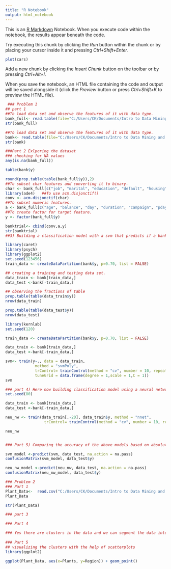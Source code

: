 ---
title: "R Notebook"
output: html_notebook
---

This is an [R Markdown](http://rmarkdown.rstudio.com) Notebook. When you execute code within the notebook, the results appear beneath the code. 

Try executing this chunk by clicking the *Run* button within the chunk or by placing your cursor inside it and pressing *Ctrl+Shift+Enter*. 

```{r}
plot(cars)
```

Add a new chunk by clicking the *Insert Chunk* button on the toolbar or by pressing *Ctrl+Alt+I*.

When you save the notebook, an HTML file containing the code and output will be saved alongside it (click the *Preview* button or press *Ctrl+Shift+K* to preview the HTML file).
```{r}

 ### Problem 1 
## part 1
##To load data set and observe the features of it with data type.
bank_full<- read.table(file="C:/Users/CK/Documents/Intro to Data Mining and Machine Learning/Practicum 3/bank-full.csv", sep=";", header = TRUE)
str(bank_full)

##To load data set and observe the features of it with data type.
bank<- read.table(file="C:/Users/CK/Documents/Intro to Data Mining and Machine Learning/Practicum 3/bank.csv", sep=";", header = TRUE)
str(bank)

###Part 2 Exlporing the dataset
### checking for NA values
any(is.na(bank_full))

table(bank$y)

round(prop.table(table(bank_full$y)),2)
##To subset char features and converting it to binary.
char <- bank_full[c("job", "marital", "education", "default", "housing", "loan", "contact", "month", "poutcome")]
library(ade4)   ##To use acm.disjonctif()
conv <- acm.disjonctif(char)
##To subset numeric features.
a <- bank_full[c("age", "balance", "day", "duration", "campaign", "pdays", "previous")]
##To create factor for target feature.
y <- factor(bank_full$y)

banktrial<- cbind(conv,a,y)
str(banktrial)
##3) Building a classification model with a svm that predicts if a bank customer will open a term deposit account.

library(caret)
library(psych)
library(ggplot2)
set.seed(123456)
train_data <- createDataPartition(bank$y, p=0.70, list = FALSE)  

## creating a training and testing data set.
data_train <- bank[train_data,]
data_test <-bank[-train_data,]

## observing the fractions of table
prop.table(table(data_train$y))
nrow(data_train)

prop.table(table(data_test$y))
nrow(data_test)

library(kernlab)
set.seed(120)

train_data <- createDataPartition(bank$y, p=0.70, list = FALSE)

data_train <- bank[train_data,]
data_test <-bank[-train_data,]

svm<- train(y~., data = data_train,
             method = "svmPoly",
             trControl= trainControl(method = "cv", number = 10, repeats = 5),
             tuneGrid = data.frame(degree = 1,scale = 1,C = 1))
svm

### part 4) Here now building classification model using a neural network that also predicts if a bank customer will open a term deposit account.
set.seed(80)

data_train <- bank[train_data,]
data_test <-bank[-train_data,]

neu_nw <- train(data_train[,-20], data_train$y, method = "nnet",
                 trControl= trainControl(method = "cv", number = 10, repeats = 5))

neu_nw


### Part 5) Comparing the accuracy of the above models based on absolute accuracy and AUC.

svm_model <-predict(svm, data_test, na.action = na.pass)
confusionMatrix(svm_model, data_test$y)

neu_nw_model <-predict(neu_nw, data_test, na.action = na.pass)
confusionMatrix(neu_nw_model, data_test$y)
```
```{r}

### Problem 2
### Part 1
Plant_Data<-  read.csv("C:/Users/CK/Documents/Intro to Data Mining and Machine Learning/Practicum 3/Plant_data.csv")
Plant_Data

str(Plant_Data)

### part 3 

### Part 4

### Yes there are clusters in the data and we can segment the data into groups
 
### Part 5 
## visualizing the clusters with the help of scatterplots
library(ggplot2)

ggplot(Plant_Data, aes(x=Plants, y=Region)) + geom_point()




```


